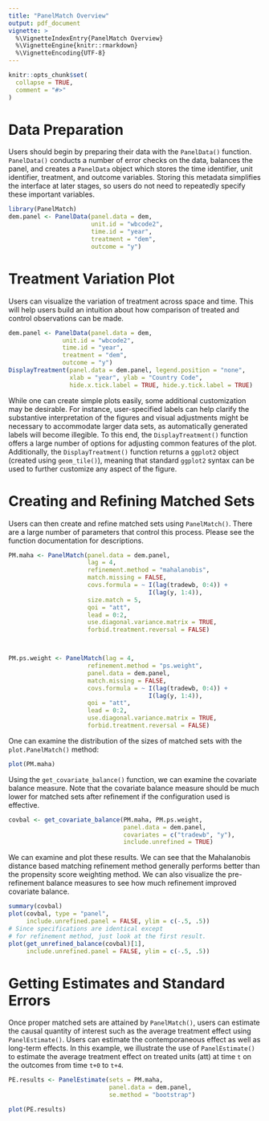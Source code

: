 ```yaml
---
title: "PanelMatch Overview"
output: pdf_document
vignette: >
  %\VignetteIndexEntry{PanelMatch Overview}
  %\VignetteEngine{knitr::rmarkdown}
  %\VignetteEncoding{UTF-8}
---
```


```r
knitr::opts_chunk$set(
  collapse = TRUE,
  comment = "#>"
)
```

# Data Preparation

Users should begin by preparing their
data with the `PanelData()` function. `PanelData()` conducts a number of
error checks on the data, balances the panel, and creates a `PanelData`
object which stores the time identifier, unit identifier, treatment, and
outcome variables. Storing this metadata simplifies the interface at
later stages, so users do not need to repeatedly specify these important
variables.

```r
library(PanelMatch)
dem.panel <- PanelData(panel.data = dem, 
                       unit.id = "wbcode2", 
                       time.id = "year", 
                       treatment = "dem", 
                       outcome = "y")
```


# Treatment Variation Plot

Users can visualize the variation of treatment across space and
time. This will help users build an intuition about how comparison of
treated and control observations can be made.

```r
dem.panel <- PanelData(panel.data = dem,
               unit.id = "wbcode2",
               time.id = "year",
               treatment = "dem",
               outcome = "y")
DisplayTreatment(panel.data = dem.panel, legend.position = "none",
                 xlab = "year", ylab = "Country Code", 
                 hide.x.tick.label = TRUE, hide.y.tick.label = TRUE)
```


While one can create simple plots easily, some additional customization
may be desirable. For instance, user-specified labels can help clarify
the substantive interpretation of the figures and visual adjustments
might be necessary to accommodate larger data sets, as automatically
generated labels will become illegible. To this end, the
`DisplayTreatment()` function offers a large number of options for
adjusting common features of the plot. Additionally, the
`DisplayTreatment()` function returns a `ggplot2` object (created using
`geom_tile()`), meaning that standard `ggplot2` syntax can be used to
further customize any aspect of the figure. 


# Creating and Refining Matched Sets

Users can then create and refine matched sets using `PanelMatch()`. There are a large number of parameters that control this process. Please see the function documentation for descriptions. 

```r
PM.maha <- PanelMatch(panel.data = dem.panel, 
                      lag = 4, 
                      refinement.method = "mahalanobis",
                      match.missing = FALSE, 
                      covs.formula = ~ I(lag(tradewb, 0:4)) + 
                                       I(lag(y, 1:4)),
                      size.match = 5, 
                      qoi = "att", 
                      lead = 0:2,
                      use.diagonal.variance.matrix = TRUE,
                      forbid.treatment.reversal = FALSE)



PM.ps.weight <- PanelMatch(lag = 4, 
                      refinement.method = "ps.weight",
                      panel.data = dem.panel, 
                      match.missing = FALSE, 
                      covs.formula = ~ I(lag(tradewb, 0:4)) + 
                                       I(lag(y, 1:4)),
                      qoi = "att", 
                      lead = 0:2,
                      use.diagonal.variance.matrix = TRUE,
                      forbid.treatment.reversal = FALSE)
```


One can examine the distribution of the sizes of matched sets with the `plot.PanelMatch()` method:

```r
plot(PM.maha)
```

Using the `get_covariate_balance()` function, we can examine the covariate balance
measure. Note that the covariate balance measure should be much lower for matched sets after
refinement if the configuration used is effective.

```r
covbal <- get_covariate_balance(PM.maha, PM.ps.weight, 
                                panel.data = dem.panel,
                                covariates = c("tradewb", "y"),
                                include.unrefined = TRUE)
```

We can examine and plot these results. We can see that the Mahalanobis distance based matching refinement method generally performs better than the propensity score weighting method. We can also visualize the pre-refinement balance measures to see how much refinement improved covariate balance.

```r
summary(covbal)
plot(covbal, type = "panel", 
     include.unrefined.panel = FALSE, ylim = c(-.5, .5))
# Since specifications are identical except 
# for refinement method, just look at the first result.
plot(get_unrefined_balance(covbal)[1], 
     include.unrefined.panel = FALSE, ylim = c(-.5, .5))
```

# Getting Estimates and Standard Errors


Once proper matched sets are attained by `PanelMatch()`, users can
estimate the causal quantity of interest such as the average
treatment effect using `PanelEstimate()`. Users can estimate the contemporaneous effect as well as
long-term effects. In this example, we illustrate the use of
`PanelEstimate()` to estimate the average treatment effect on treated units (att) at time `t` on the outcomes from time `t+0` to `t+4`.

```r
PE.results <- PanelEstimate(sets = PM.maha, 
                            panel.data = dem.panel, 
                            se.method = "bootstrap")

plot(PE.results)
```